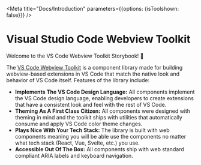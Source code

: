 
<Meta title="Docs/Introduction" parameters={{options: {isToolshown: false}}} />

# Visual Studio Code Webview Toolkit

Welcome to the VS Code Webview Toolkit Storybook! 👋

The [VS Code Webview Toolkit](https://github.com/microsoft/vscode-webview-toolkit) is a component library made for building webview-based extensions in VS Code that match the native look and behavior of VS Code itself. Features of the library include:

-   **Implements The VS Code Design Language:** All components implement the VS Code design language, enabling developers to create extensions that have a consistent look and feel with the rest of VS Code.
-   **Theming As A First Class Citizen:** All components were designed with theming in mind and the toolkit ships with utilities that automatically consume and apply VS Code color theme changes.
-   **Plays Nice With Your Tech Stack:** The library is built with web components meaning you will be able use the components no matter what tech stack (React, Vue, Svelte, etc.) you use.
-   **Accessible Out Of The Box:** All components ship with web standard compliant ARIA labels and keyboard navigation.
